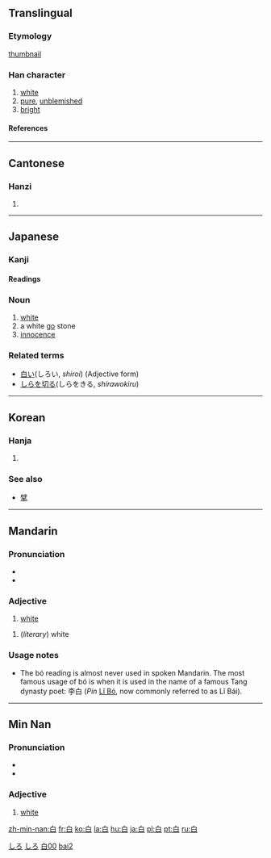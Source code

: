 ==Translingual==
{{Han stroke| The small vertical stroke at the top is done from top to bottom.  The rest is done in the same way as the [[日]] character.}}
===Etymology===
[[thumbnail]]
===Han character===
{{Han char|rn=106|rad=白|as=00|sn=5|four=2600<sub>0</sub>|canj=竹日 (HA)}}
# [[white]]
# [[pure]], [[unblemished]]
# [[bright]]
====References====
{{Han ref|kx=0785.010|dkj=22678|dj=1196.010|hdz=42642.010|uh=767D|ud=30333|bh=A5D5|bd=42453}}
----
==Cantonese==
===Hanzi===
{{yue-hanzi|jyut=|y=[[baak6]]}}
# {{defn|Cantonese}}
----
== Japanese ==
[[Category:1000 Japanese basic words|しろ]]
===Kanji===
[[Category:ja:Colors|しろ]]
{{ja-kanji|grade=1|rs=白00}}
====Readings====
{{ja-readings|on=[[はく]] (haku), [[びゃく]] (byaku)|kun=[[しろ]] (shiro), [[しろい]] (shiroi), [[もうす]] (mousu)}}

=== Noun ===
{{ja-noun|k|hira=しろ|rom=shiro}}
# [[white]]
# a white [[go]] stone
# [[innocence]]

=== Related terms ===
*[[白い]](しろい, ''shiroi'') (Adjective form)
*[[しらを切る]](しらをきる, ''shirawokiru'')
----
==Korean==
===Hanja===
{{ko-hanja|hangeul=[[백]], [[배]]|eumhun=흰|rv=baek, bae|mr=paek, pae|y=pyak, pya}}
# {{defn|Korean}}

===See also===
*[[擘]]

----

==Mandarin==
===Pronunciation===
*{{IPA|[ pai˧˥ ]}}
*{{IPA|[ pɔ˧˥ ]}}

===Adjective===
{{cmn-adj|ts|pin=bái|pint=bai2|rs=白00}}

# [[white]]

{{cmn-adj|ts|pin=bó|pint=bo2|rs=白00}}

# (''literary'') white

===Usage notes===
*The bó reading is almost never used in spoken Mandarin.  The most famous usage of bó is when it is used in the name of a famous Tang dynasty poet: 李白 (''Pin'' [[w:Li Bo|Lǐ Bó]], now commonly referred to as Lǐ Bái).

[[Category:zh-tw:Beginning Mandarin|白00{{PAGENAME}}]]
[[Category:zh-cn:Beginning Mandarin|bai2]]

----

==Min Nan==
===Pronunciation===
*{{IPA|[ peʔ˥˥ ]}}
*{{IPA|[ pek˥˥ ]}}

===Adjective===
{{nan-adj|ts|poj=[[pe̍h]] or [[pe̍k]]|pojt=peh8|rs=白00}}

# [[white]]


[[zh-min-nan:白]]
[[fr:白]]
[[ko:白]]
[[la:白]]
[[hu:白]]
[[ja:白]]
[[pl:白]]
[[pt:白]]
[[ru:白]]